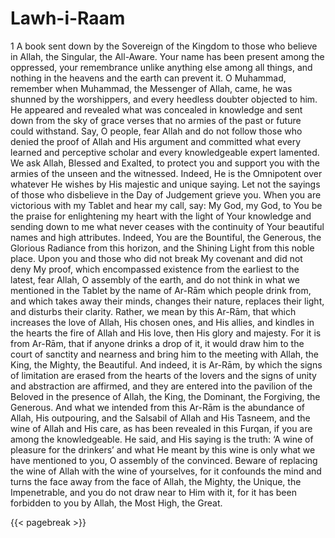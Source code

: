 # Lawh-i-Raam {#sec-lawh-i-raam .unnumbered}

1 A book sent down by the Sovereign of the Kingdom to those who believe in Allah, the Singular, the All-Aware. Your name has been present among the oppressed, your remembrance unlike anything else among all things, and nothing in the heavens and the earth can prevent it. O Muhammad, remember when Muhammad, the Messenger of Allah, came, he was shunned by the worshippers, and every heedless doubter objected to him. He appeared and revealed what was concealed in knowledge and sent down from the sky of grace verses that no armies of the past or future could withstand. Say, O people, fear Allah and do not follow those who denied the proof of Allah and His argument and committed what every learned and perceptive scholar and every knowledgeable expert lamented. We ask Allah, Blessed and Exalted, to protect you and support you with the armies of the unseen and the witnessed. Indeed, He is the Omnipotent over whatever He wishes by His majestic and unique saying. Let not the sayings of those who disbelieve in the Day of Judgement grieve you. When you are victorious with my Tablet and hear my call, say: My God, my God, to You be the praise for enlightening my heart with the light of Your knowledge and sending down to me what never ceases with the continuity of Your beautiful names and high attributes. Indeed, You are the Bountiful, the Generous, the Glorious Radiance from this horizon, and the Shining Light from this noble place. Upon you and those who did not break My covenant and did not deny My proof, which encompassed existence from the earliest to the latest, fear Allah, O assembly of the earth, and do not think in what we mentioned in the Tablet by the name of Ar-Rām which people drink from, and which takes away their minds, changes their nature, replaces their light, and disturbs their clarity. Rather, we mean by this Ar-Rām, that which increases the love of Allah, His chosen ones, and His allies, and kindles in the hearts the fire of Allah and His love, then His glory and majesty. For it is from Ar-Rām, that if anyone drinks a drop of it, it would draw him to the court of sanctity and nearness and bring him to the meeting with Allah, the King, the Mighty, the Beautiful. And indeed, it is Ar-Rām, by which the signs of limitation are erased from the hearts of the lovers and the signs of unity and abstraction are affirmed, and they are entered into the pavilion of the Beloved in the presence of Allah, the King, the Dominant, the Forgiving, the Generous. And what we intended from this Ar-Rām is the abundance of Allah, His outpouring, and the Salsabil of Allah and His Tasneem, and the wine of Allah and His care, as has been revealed in this Furqan, if you are among the knowledgeable. He said, and His saying is the truth: ‘A wine of pleasure for the drinkers’ and what He meant by this wine is only what we have mentioned to you, O assembly of the convinced. Beware of replacing the wine of Allah with the wine of yourselves, for it confounds the mind and turns the face away from the face of Allah, the Mighty, the Unique, the Impenetrable, and you do not draw near to Him with it, for it has been forbidden to you by Allah, the Most High, the Great.

{{< pagebreak >}}
